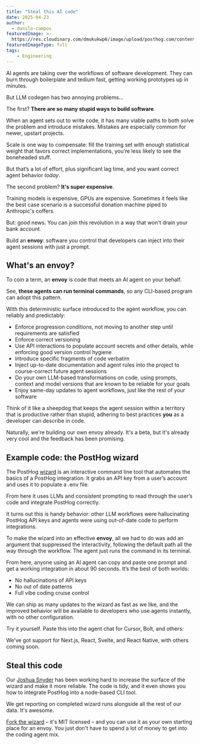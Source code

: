 ```yaml
---
title: "Steal this AI code"
date: 2025-04-23
author:
  - danilo-campos
featuredImage: >-
  https://res.cloudinary.com/dmukukwp6/image/upload/posthog.com/contents/images/blog/posthog-engineering-blog.png
featuredImageType: full
tags:
    - Engineering
---
```



AI agents are taking over the workflows of software development. They can burn through boilerplate and tedium fast, getting working prototypes up in minutes.

But LLM codegen has two annoying problems...

The first? **There are so many stupid ways to build software**.

When an agent sets out to write code, it has many viable paths to both solve the problem and introduce mistakes. Mistakes are especially common for newer, upstart projects.

Scale is one way to compensate: fill the training set with enough statistical weight that favors correct implementations, you’re less likely to see the boneheaded stuff.

But that’s a lot of effort, plus significant lag time, and you want correct agent behavior *today*.

The second problem? **It's super expensive**.

Training models is expensive, GPUs are expensive. Sometimes it feels like the best case scenario is a successful donation machine piped to Anthropic's coffers.

But: good news. You can join this revolution in a way that won't drain your bank account.

Build an **envoy**: software you control that developers can inject into their agent sessions with just a prompt.

## What's an envoy?

To coin a term, an **envoy** is code that meets an AI agent on your behalf.

See, **these agents can run terminal commands**, so any CLI-based program can adopt this pattern.

With this deterministic surface introduced to the agent workflow, you can reliably and predictably:

- Enforce progression conditions, not moving to another step until requirements are satisfied  
- Enforce correct versioning
- Use API interactions to populate account secrets and other details, while enforcing good version control hygiene  
- Introduce specific fragments of code verbatim
- Inject up-to-date documentation and agent rules into the project to course-correct future agent sessions  
- Do your own LLM-based transformations on code, using prompts, context and model versions that are known to be reliable for your goals
- Enjoy same-day updates to agent workflows, just like the rest of your software

Think of it like a sheepdog that keeps the agent session within a territory that is productive rather than stupid, adhering to best practices **you** as a developer can describe in code.

Naturally, we're building our own envoy already. It's a beta, but it's already very cool and the feedback has been promising.

## Example code: the PostHog wizard

The PostHog [wizard](https://github.com/PostHog/wizard/tree/main) is an interactive command line tool that automates the basics of a PostHog integration. It grabs an API key from a user’s account and uses it to populate a .env file.

From here it uses LLMs and consistent prompting to read through the user’s code and integrate PostHog correctly.

It turns out this is handy behavior: other LLM workflows were hallucinating PostHog API keys and agents were using out-of-date code to perform integrations.

To make the wizard into an effective **envoy**, all we had to do was add an argument that suppressed the interactivity, following the default path all the way through the workflow. The agent just runs the command in its terminal.

From here, anyone using an AI agent can copy and paste one prompt and get a working integration in about 90 seconds. It’s the best of both worlds:

- No hallucinations of API keys  
- No out of date patterns  
- Full vibe coding cruise control

We can ship as many updates to the wizard as fast as we like, and the improved behavior will be available to developers who use agents instantly, with no other configuration.

Try it yourself. Paste this into the agent chat for Cursor, Bolt, and others:

<Prompt />

We’ve got support for Next.js, React, Svelte, and React Native, with others coming soon.

## Steal this code

Our [Joshua Snyder](https://posthog.com/community/profiles/32497) has been working hard to increase the surface of the wizard and make it more reliable. The code is tidy, and it even shows you how to integrate PostHog into a node-based CLI tool.

We get reporting on completed wizard runs alongside all the rest of our data. It's awesome.

[Fork the wizard](https://github.com/PostHog/wizard/tree/main) – it's MIT licensed – and you can use it as your own starting place for an envoy. You just don't have to spend a lot of money to get into the coding agent mix.